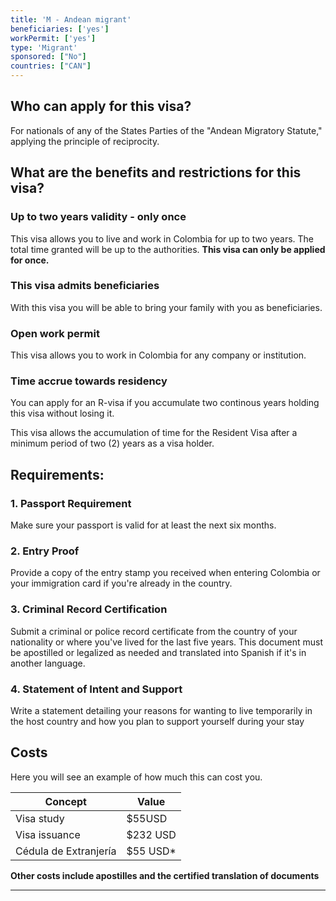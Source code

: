 ```yaml
---
title: 'M - Andean migrant'
beneficiaries: ['yes']
workPermit: ['yes']
type: 'Migrant'
sponsored: ["No"]
countries: ["CAN"]
---
```

## Who can apply for this visa?

For nationals of any of the States Parties of the "Andean Migratory Statute," applying the principle of reciprocity.

## What are the benefits and restrictions for this visa?

### **Up to two years validity - only once**

This visa allows you to live and work in Colombia for up to two years. The total time granted will be up to the authorities. **This visa can only be applied for once.**

### **This visa admits beneficiaries**

With this visa you will be able to bring your family with you as beneficiaries.

### Open **work permit**

This visa allows you to work in Colombia for any company or institution.

### T**ime accrue towards residency**

You can apply for an R-visa if you accumulate two continous years holding this visa without losing it.

This visa allows the accumulation of time for the Resident Visa after a minimum period of two (2) years as a visa holder.

## Requirements:

### **1. Passport Requirement**

Make sure your passport is valid for at least the next six months.

### **2. Entry Proof**

Provide a copy of the entry stamp you received when entering Colombia or your immigration card if you're already in the country.

### **3. Criminal Record Certification**

Submit a criminal or police record certificate from the country of your nationality or where you've lived for the last five years. This document must be apostilled or legalized as needed and translated into Spanish if it's in another language.

### **4. Statement of Intent and Support**

Write a statement detailing your reasons for wanting to live temporarily in the host country and how you plan to support yourself during your stay

## Costs

Here you will see an example of how much this can cost you.

| Concept | Value |
| --- | --- |
| Visa study | $55USD |
| Visa issuance | $232 USD |
| Cédula de Extranjería | $55 USD* |

**Other costs include apostilles and the certified translation of documents**

---